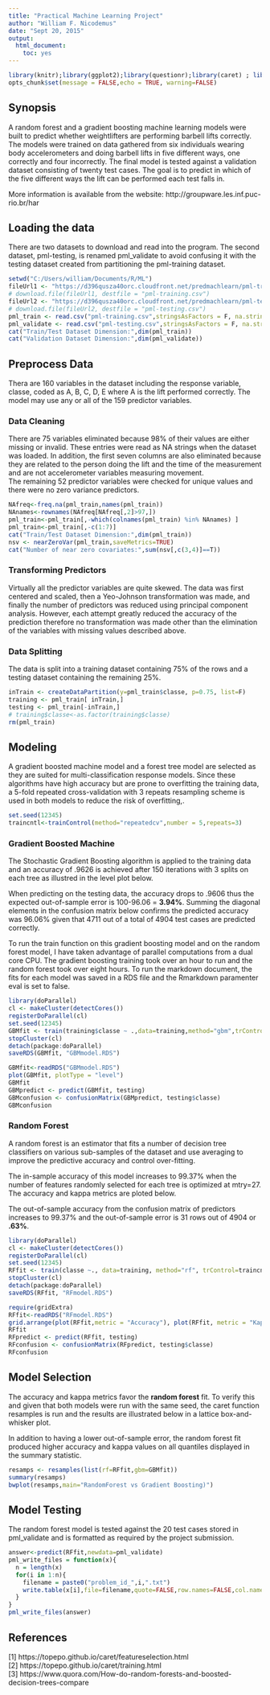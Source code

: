 ```yaml
---
title: "Practical Machine Learning Project"
author: "William F. Nicodemus"
date: "Sept 20, 2015"
output:
  html_document:
    toc: yes
---
```

```r
library(knitr);library(ggplot2);library(questionr);library(caret) ; library(kernlab)
opts_chunk$set(message = FALSE,echo = TRUE, warning=FALSE)
```
## Synopsis ##  

A random forest and a gradient boosting machine learning models were built to predict whether weightlifters are performing barbell lifts correctly. The models were trained on data gathered from six individuals wearing body accelerometers and doing barbell lifts in five different ways, one correctly and four incorrectly. The final model is tested against a validation dataset consisting of twenty test cases. The goal is to predict in which of the five different ways the lift can be performed each test falls in.

More information is available from the website: http://groupware.les.inf.puc-rio.br/har 

## Loading the data ##  

There are two datasets to download and read into the program. The second dataset, pml-testing, is renamed pml_validate to avoid confusing it with the testing dataset created from partitioning the pml-training dataset.

```r
setwd("C:/Users/william/Documents/R/ML")
fileUrl1 <- "https://d396qusza40orc.cloudfront.net/predmachlearn/pml-training.csv"
# download.file(fileUrl1, destfile = "pml-training.csv")
fileUrl2 <- "https://d396qusza40orc.cloudfront.net/predmachlearn/pml-testing.csv"
# download.file(fileUrl2, destfile = "pml-testing.csv")
pml_train <- read.csv("pml-training.csv",stringsAsFactors = F, na.strings = c("NA", "","#DIV/0!"))
pml_validate <- read.csv("pml-testing.csv",stringsAsFactors = F, na.strings = c("NA", "","#DIV/0!"))
cat("Train/Test Dataset Dimension:",dim(pml_train))
cat("Validation Dataset Dimension:",dim(pml_validate))
```

## Preprocess Data ##  

Thera are 160 variables in the dataset including the response variable, classe, coded as A, B, C, D, E where A is the lift performed correctly. The model may use any or all of the 159 predictor variables.

### Data Cleaning ###

There are 75 variables eliminated because 98% of their values are either missing or invalid. These entries were read as NA strings when the dataset was loaded. In addition, the first seven columns are also eliminated because they are related to the person doing the lift and the time of the measurement and are not accelerometer variables measuring movement.  
The remaining 52 predictor variables were checked for unique values and there were no zero variance predictors. 

```r
 
NAfreq<-freq.na(pml_train,names(pml_train))
NAnames<-rownames(NAfreq[NAfreq[,2]>97,])
pml_train<-pml_train[,-which(colnames(pml_train) %in% NAnames) ]
pml_train<-pml_train[,-c(1:7)]
cat("Train/Test Dataset Dimension:",dim(pml_train))
nsv <- nearZeroVar(pml_train,saveMetrics=TRUE)
cat("Number of near zero covariates:",sum(nsv[,c(3,4)]==T))
```

### Transforming Predictors ###

Virtually all the predictor variables are quite skewed. The data was first centered and scaled, then a Yeo-Johnson transformation was made, and finally the number of predictors was reduced using principal component analysis. However, each attempt greatly reduced the accuracy of the prediction therefore no transformation was made other than the elimination of the variables with missing values described above. 

### Data Splitting ###

The data is split into a training dataset containing 75% of the rows and a testing dataset containing the remaining 25%. 

```r
 
inTrain <- createDataPartition(y=pml_train$classe, p=0.75, list=F)
training <- pml_train[ inTrain,]
testing <- pml_train[-inTrain,]
# training$classe<-as.factor(training$classe)
rm(pml_train)
```

## Modeling ##  

A gradient boosted machine model and a forest tree model are selected as they are suited for multi-classification response models. Since these algorithms have high accuracy but are prone to overfitting the training data, a 5-fold repeated cross-validation with 3 repeats resampling scheme is used in both models to reduce the risk of overfitting,. 

```r
set.seed(12345)
traincntl<-trainControl(method="repeatedcv",number = 5,repeats=3)
```

### Gradient Boosted Machine ###  

The Stochastic Gradient Boosting algorithm is applied to the training data and an accuracy of .9626 is achieved after 150 iterations with 3 splits on each tree as illustred in the level plot below.

When predicting on the testing data, the accuracy drops to .9606 thus the expected out-of-sample error is 100-96.06 = **3.94%**. Summing the diagonal elements in the confusion matrix below confirms the predicted accuracy was 96.06% given that 4711 out of a total of 4904 test cases are predicted correctly.

To run the train function on this gradient boosting model and on the random forest model, I have taken advantage of parallel computations from a dual core CPU. The  gradient boosting training took over an hour to run and the random forest took over eight hours. To run the markdown document, the fits for each model was saved in a RDS file and the Rmarkdown paramenter eval is set to false.

```r
library(doParallel)
cl <- makeCluster(detectCores())
registerDoParallel(cl)
set.seed(12345)
GBMfit <- train(training$classe ~ .,data=training,method="gbm",trControl=traincntl,verbose=F)
stopCluster(cl)
detach(package:doParallel)
saveRDS(GBMfit, "GBMmodel.RDS")
```
```r
GBMfit<-readRDS("GBMmodel.RDS")
plot(GBMfit, plotType = "level")
GBMfit
GBMpredict <- predict(GBMfit, testing)
GBMconfusion <- confusionMatrix(GBMpredict, testing$classe)
GBMconfusion
```

### Random Forest ###

A random forest is an estimator that fits a number of decision tree classifiers on various sub-samples of the dataset and use averaging to improve the predictive accuracy and control over-fitting. 

The in-sample accuracy of this model increases to 99.37% when the number of features randomly selected for each tree is optimized at mtry=27. The accuracy and kappa metrics are ploted below.

The out-of-sample accuracy from the confusion matrix of predictors increases to 99.37% and the out-of-sample error is 31 rows out of 4904 or **.63%**.

```r
library(doParallel)
cl <- makeCluster(detectCores())
registerDoParallel(cl)
set.seed(12345)                      
RFfit <- train(classe ~., data=training, method="rf", trControl=traincntl,prox=T)
stopCluster(cl)
detach(package:doParallel)
saveRDS(RFfit, "RFmodel.RDS")
```
```r
require(gridExtra)
RFfit<-readRDS("RFmodel.RDS")
grid.arrange(plot(RFfit,metric = "Accuracy"), plot(RFfit, metric = "Kappa"), ncol=2)
RFfit
RFpredict <- predict(RFfit, testing)
RFconfusion <- confusionMatrix(RFpredict, testing$classe)
RFconfusion
```
## Model Selection ##  

The accuracy and kappa metrics favor the **random forest** fit. To verify this and given that both models were run with the same seed, the caret function resamples is run and the results are illustrated below in a lattice box-and-whisker plot.

In addition to having a lower out-of-sample error, the random forest fit produced higher accuracy and kappa values on all quantiles displayed in the summary statistic. 

```r
resamps <- resamples(list(rf=RFfit,gbm=GBMfit))
summary(resamps)
bwplot(resamps,main="RandomForest vs Gradient Boosting)")

```

## Model Testing ##  

The random forest model is tested against the 20 test cases stored in pml_validate and is formatted as required by the project submission.

```r
answer<-predict(RFfit,newdata=pml_validate)
pml_write_files = function(x){
  n = length(x)
  for(i in 1:n){
    filename = paste0("problem_id_",i,".txt")
    write.table(x[i],file=filename,quote=FALSE,row.names=FALSE,col.names=FALSE)
  }
}
pml_write_files(answer)

```

## References ##

[1] https://topepo.github.io/caret/featureselection.html  
[2] https://topepo.github.io/caret/training.html  
[3] https://www.quora.com/How-do-random-forests-and-boosted-decision-trees-compare  
